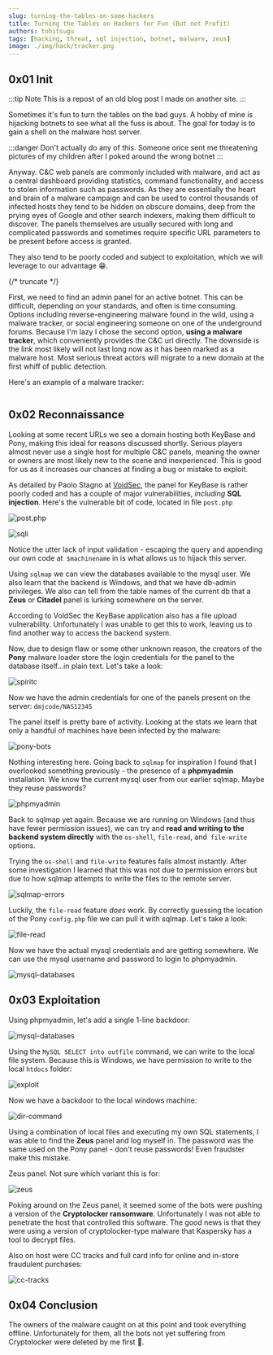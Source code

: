 ```yaml
---
slug: turning-the-tables-on-some-hackers
title: Turning the Tables on Hackers for Fun (But not Profit)
authors: tohitsugu
tags: [hacking, threat, sql injection, botnet, malware, zeus]
image: ./img/hack/tracker.png
---
```




## 0x01 Init

:::tip Note 
This is a repost of an old blog post I made on another site.
:::


Sometimes it's fun to turn the tables on the bad guys. A hobby of mine is hijacking botnets to see what all the fuss is about. The goal for today is to gain a shell on the malware host server.

:::danger
Don't actually do any of this. Someone once sent me threatening pictures of my children after I poked around the wrong botnet
:::

Anyway. C&C web panels are commonly included with malware, and act as a central dashboard providing statistics, command functionality, and access to stolen information such as passwords. As they are essentially the heart and brain of a malware campaign and can be used to control thousands of infected hosts they tend to be hidden on obscure domains, deep from the prying eyes of Google and other search indexers, making them difficult to discover. The panels themselves are usually secured with long and complicated passwords and sometimes require specific URL parameters to be present before access is granted.

They also tend to be poorly coded and subject to exploitation, which we will leverage to our advantage 😁. 

{/* truncate */}

First, we need to find an admin panel for an active botnet. This can be difficult, depending on your standards, and often is time consuming. Options including reverse-engineering malware found in the wild, using a malware tracker, or social engineering someone on one of the underground forums. Because I'm lazy I chose the second option, **using a malware tracker**, which conveniently provides the C&C url directly. The downside is the link most likely will not last long now as it has been marked as a malware host. Most serious threat actors will migrate to a new domain at the first whiff of public detection.

Here's an example of a malware tracker: 



<Image img={tracker} style={{width:800}} />



## 0x02 Reconnaissance

Looking at some recent URLs we see a domain hosting both KeyBase and Pony, making this ideal for reasons discussed shortly. Serious players almost never use a single host for multiple C&C panels, meaning the owner or owners are most likely new to the scene and inexperienced. This is good for us as it increases our chances at finding a bug or mistake to exploit.

As detailed by Paolo Stagno at [VoidSec](https://voidsec.com/keybase-en/), the panel for KeyBase is rather poorly coded and has a couple of major vulnerabilities, *including* **SQL injection**.  Here's the vulnerable bit of code, located in file `post.php`

![post.php](./img/hack/post.png)

![sqli](./img/hack/sqli.png)


Notice the utter lack of input validation - escaping the query and appending our own code at` $machinename` in is what allows us to hijack this server.

Using `sqlmap` we can view the databases available to the mysql user. We also learn that the backend is Windows, and that we have db-admin privileges. We also can tell from the table names of the current db that a **Zeus** or **Citadel** panel is lurking somewhere on the server.

According to VoldSec the KeyBase application also has a file upload vulnerability. Unfortunately I was unable to get this to work, leaving us to find another way to access the backend system.

Now, due to design flaw or some other unknown reason, the creators of the **Pony** malware loader store the login credentials for the panel to the database itself...in plain text. Let's take a look:

![spiritc](./img/hack/spiritc.png)

Now we have the admin credentials for one of the panels present on the server: `dmjcode/NAS12345`

The panel itself is pretty bare of activity. Looking at the stats we learn that only a handful of machines have been infected by the malware:

![pony-bots](./img/hack/pony.png)

Nothing interesting here. Going back to `sqlmap` for inspiration I found that I overlooked something previously - the presence of a **phpmyadmin** installation. We know the current mysql user from our earlier sqlmap. Maybe they reuse passwords?

![phpmyadmin](./img/hack/phpmyadmin.png)


Back to sqlmap yet again. Because we are running on Windows (and thus have fewer permission issues), we can try and **read and writing to the backend system directly** with the `os-shell`, `file-read`, and` file-write` options.

Trying the `os-shell` and `file-write` features fails almost instantly. After some investigation I learned that this was not due to permission errors but due to how sqlmap attempts to write the files to the remote server.  

![sqlmap-errors](./img/hack/sqlmaperr.png)

Luckily, the `file-read` feature *does* work. By correctly guessing the location of the Pony `config.php` file we can pull it with sqlmap. Let's take a look:

![file-read](./img/hack/fileread.png)

Now we have the actual mysql credentials and are getting somewhere. We can use the mysql username and password to login to phpmyadmin. 

![mysql-databases](./img/hack/mysql.png)


## 0x03 Exploitation 

Using phpmyadmin, let's add a single 1-line backdoor:

![mysql-databases](./img/hack/mysql.png)

Using the `MySQL SELECT into outfile` command, we can write to the local file system. Because this is Windows, we have permission to write to the local `htdocs` folder:

![exploit](./img/hack/exploit.png)

Now we have a backdoor to the local windows machine:

![dir-command](./img/hack/dir.png)


Using a combination of local files and executing my own SQL statements, I was able to find the **Zeus** panel and log myself in. The password was the same used on the Pony panel - don't reuse passwords! Even fraudster make this mistake.

Zeus panel. Not sure which variant this is for: 

![zeus](./img/hack/zeus.png)


Poking around on the Zeus panel, it seemed some of the bots were pushing a version of the **Cryptolocker ransomware**. Unfortunately I was not able to penetrate the host that controlled this software. The good news is that they were using a version of cryptolocker-type malware that Kaspersky has a tool to decrypt files.

Also on host were CC tracks and full card info for online and in-store fraudulent purchases: 

![cc-tracks](./img/hack/tracks.png)

## 0x04 Conclusion 

The owners of the malware caught on at this point and took everything offline. Unfortunately for them, all the bots not yet suffering from Cryptolocker were deleted by me first 🤭.

